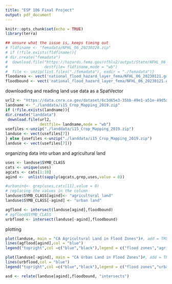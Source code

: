 ```yaml
---
title: "ESP 106 Final Project"
output: pdf_document
---
```


```r
knitr::opts_chunk$set(echo = TRUE)
library(terra)

```

```r
## unsure what the issue is, keeps timing out
# fldfiname <- "femadata/NFHL_06_20230220.zip"
# if (!file.exists(fldfiname)){
# dir.create("femadata")
#  download.file("https://hazards.fema.gov/nfhlv2/output/State/NFHL_06_20230220.zip",
#                destfile= fldfiname,mode = "wb")
#  file <- unzip(list.files("./femadata"), exdir = "./femadata")}
floodarea <- vect('national_flood_hazard_layer_fema/NFHL_06_20230121.gdb',layer = "S_FLD_HAZ_AR")
floodbound <- vect('national_flood_hazard_layer_fema/NFHL_06_20230121.gdb',layer = "S_FLD_HAZ_LN")
```

downloading and reading land use data as a SpatVector
```r
url2 <- "https://data.cnra.ca.gov/dataset/6c3d65e3-35bb-49e1-a51e-49d5a2cf09a9/resource/1da7b37a-dd97-4b69-a86a-fe824a252eaf/download/i15_crop_mapping_2019.zip"
landname <- "./landdata/i15_Crop_Mapping_2019.zip"
if (!file.exists(landname)){
dir.create("landdata")
 download.file(url2,
               destfile= landname,mode = "wb")
usefiles <-unzip("./landdata/i15_Crop_Mapping_2019.zip")
landuse <- vect(usefiles[7])
} else {usefiles <-unzip("./landdata/i15_Crop_Mapping_2019.zip")
landuse <- vect(usefiles[7])}
```
organizing data into urban and agricultural land
```r
uses <- landuse$SYMB_CLASS
cats <- unique(uses)
agcats <- cats[1:10]
agind <-  unlist(sapply(agcats,grep,uses,value = 0))

#urbanind<- grep(uses,cats[11],value = 0)
# replacing the values in the column
landuse$SYMB_CLASS[agind]<- "agricultural land"
landuse$SYMB_CLASS[-agind] <- "urban land"

agflood <- intersect(landuse[agind],floodbound)
# agflood$SYMB_CLASS
urbflood <- intersect(landuse[-agind],floodbound)

```
plotting
```r
plot(landuse, main = "CA Agricultural Land in Flood Zones")#, add = TRUE)
lines(agflood[agind],col = "blue")
legend("topright",col =c("blue","black"),legend = c("flood zones","agricultural land"),pch = 15)

plot(landuse[-agind], main = "CA Urban Land in Flood Zones")#, add = TRUE)
lines(urbflood,col = "blue")
legend("topright",col =c("blue","black"),legend = c("flood zones","urban land"),pch = 15)
```
```r
asd <- relate(landuse[agind],floodbound, "intersects")
```
